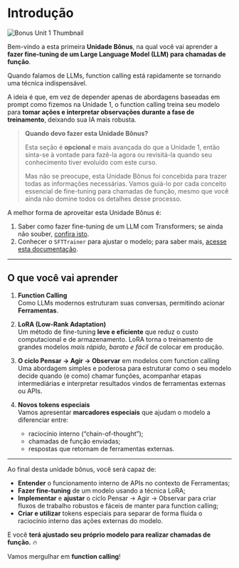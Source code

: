 # Introdução

![Bonus Unit 1 Thumbnail](https://huggingface.co/datasets/agents-course/course-images/resolve/main/en/bonus-unit1/thumbnail.jpg)

Bem-vindo a esta primeira **Unidade Bônus**, na qual você vai aprender a **fazer fine-tuning de um Large Language Model (LLM) para chamadas de função**.

Quando falamos de LLMs, function calling está rapidamente se tornando uma técnica indispensável.

A ideia é que, em vez de depender apenas de abordagens baseadas em prompt como fizemos na Unidade 1, o function calling treina seu modelo para **tomar ações e interpretar observações durante a fase de treinamento**, deixando sua IA mais robusta.

> **Quando devo fazer esta Unidade Bônus?**
>
> Esta seção é **opcional** e mais avançada do que a Unidade 1, então sinta-se à vontade para fazê-la agora ou revisitá-la quando seu conhecimento tiver evoluído com este curso.
>
> Mas não se preocupe, esta Unidade Bônus foi concebida para trazer todas as informações necessárias. Vamos guiá-lo por cada conceito essencial de fine-tuning para chamadas de função, mesmo que você ainda não domine todos os detalhes desse processo.

A melhor forma de aproveitar esta Unidade Bônus é:

1. Saber como fazer fine-tuning de um LLM com Transformers; se ainda não souber, [confira isto](https://huggingface.co/learn/nlp-course/chapter3/1?fw=pt).
2. Conhecer o `SFTTrainer` para ajustar o modelo; para saber mais, [acesse esta documentação](https://huggingface.co/learn/nlp-course/en/chapter11/1).

---

## O que você vai aprender

1. **Function Calling**  
   Como LLMs modernos estruturam suas conversas, permitindo acionar **Ferramentas**.

2. **LoRA (Low-Rank Adaptation)**  
   Um método de fine-tuning **leve e eficiente** que reduz o custo computacional e de armazenamento. LoRA torna o treinamento de grandes modelos *mais rápido, barato e fácil* de colocar em produção.

3. **O ciclo Pensar → Agir → Observar** em modelos com function calling  
   Uma abordagem simples e poderosa para estruturar como o seu modelo decide quando (e como) chamar funções, acompanhar etapas intermediárias e interpretar resultados vindos de ferramentas externas ou APIs.

4. **Novos tokens especiais**  
   Vamos apresentar **marcadores especiais** que ajudam o modelo a diferenciar entre:
   - raciocínio interno (“chain-of-thought”);  
   - chamadas de função enviadas;  
   - respostas que retornam de ferramentas externas.

---

Ao final desta unidade bônus, você será capaz de:

- **Entender** o funcionamento interno de APIs no contexto de Ferramentas;  
- **Fazer fine-tuning** de um modelo usando a técnica LoRA;  
- **Implementar** e **ajustar** o ciclo Pensar → Agir → Observar para criar fluxos de trabalho robustos e fáceis de manter para function calling;  
- **Criar e utilizar** tokens especiais para separar de forma fluida o raciocínio interno das ações externas do modelo.

E você **terá ajustado seu próprio modelo para realizar chamadas de função.** 🔥

Vamos mergulhar em **function calling**!

